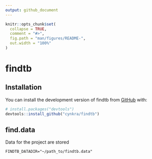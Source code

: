 ```yaml
---
output: github_document
---
```


<!-- README.md is generated from README.Rmd. Please edit that file -->

```r
knitr::opts_chunk$set(
  collapse = TRUE,
  comment = "#>",
  fig.path = "man/figures/README-",
  out.width = "100%"
)
```

# findtb

<!-- badges: start -->
<!-- badges: end -->


## Installation

You can install the development version of findtb from [GitHub](https://github.com/) with:

``` r
# install.packages("devtools")
devtools::install_github("cynkra/findtb")
```

## find.data

Data for the project are stored 

`FINDTB_DATADIR="~/path_to/findtb.data"`


